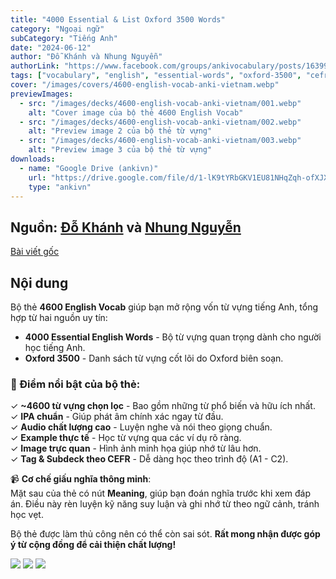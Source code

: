 ```yaml
---
title: "4000 Essential & List Oxford 3500 Words"
category: "Ngoại ngữ"
subCategory: "Tiếng Anh"
date: "2024-06-12"
author: "Đỗ Khánh và Nhung Nguyễn"
authorLink: "https://www.facebook.com/groups/ankivocabulary/posts/1639947476764903"
tags: ["vocabulary", "english", "essential-words", "oxford-3500", "cefr"]
cover: "/images/covers/4600-english-vocab-anki-vietnam.webp"
previewImages:
  - src: "/images/decks/4600-english-vocab-anki-vietnam/001.webp"
    alt: "Cover image của bộ thẻ 4600 English Vocab"
  - src: "/images/decks/4600-english-vocab-anki-vietnam/002.webp"
    alt: "Preview image 2 của bộ thẻ từ vựng"
  - src: "/images/decks/4600-english-vocab-anki-vietnam/003.webp"
    alt: "Preview image 3 của bộ thẻ từ vựng"
downloads:
  - name: "Google Drive (ankivn)"
    url: "https://drive.google.com/file/d/1-lK9tYRbGKV1EU81NHqZqh-ofXJXmdTI/view?usp=sharing"
    type: "ankivn"
---
```


## Nguồn: [Đỗ Khánh](https://www.facebook.com/groups/389845498441780/user/100001523624742/) và [Nhung Nguyễn](https://www.facebook.com/groups/389845498441780/user/100008421759817/)

[Bài viết gốc](https://www.facebook.com/groups/ankivocabulary/posts/1639947476764903)

## Nội dung

Bộ thẻ **4600 English Vocab** giúp bạn mở rộng vốn từ vựng tiếng Anh, tổng hợp từ hai nguồn uy tín:  
- **4000 Essential English Words** - Bộ từ vựng quan trọng dành cho người học tiếng Anh.  
- **Oxford 3500** - Danh sách từ vựng cốt lõi do Oxford biên soạn.  

### 📌 Điểm nổi bật của bộ thẻ:
✓ **~4600 từ vựng chọn lọc** - Bao gồm những từ phổ biến và hữu ích nhất.  
✓ **IPA chuẩn** - Giúp phát âm chính xác ngay từ đầu.  
✓ **Audio chất lượng cao** - Luyện nghe và nói theo giọng chuẩn.  
✓ **Example thực tế** - Học từ vựng qua các ví dụ rõ ràng.  
✓ **Image trực quan** - Hình ảnh minh họa giúp nhớ từ lâu hơn.  
✓ **Tag & Subdeck theo CEFR** - Dễ dàng học theo trình độ (A1 - C2).  

📹 **Cơ chế giấu nghĩa thông minh**:  
Mặt sau của thẻ có nút **Meaning**, giúp bạn đoán nghĩa trước khi xem đáp án. Điều này rèn luyện kỹ năng suy luận và ghi nhớ từ theo ngữ cảnh, tránh học vẹt.  

Bộ thẻ được làm thủ công nên có thể còn sai sót. **Rất mong nhận được góp ý từ cộng đồng để cải thiện chất lượng!**  

![](/images/decks/4600-english-vocab-anki-vietnam/001.webp)
![](/images/decks/4600-english-vocab-anki-vietnam/002.webp)
![](/images/decks/4600-english-vocab-anki-vietnam/003.webp)